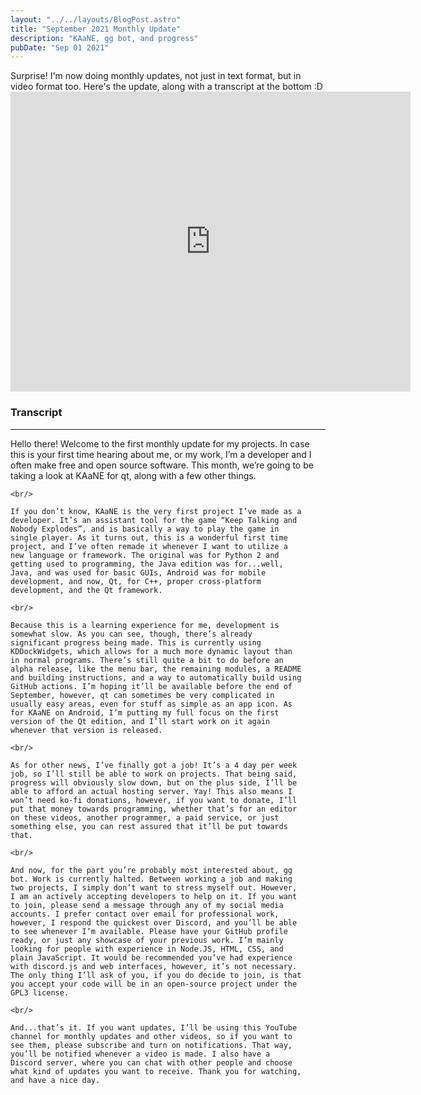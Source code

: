 ```yaml
---
layout: "../../layouts/BlogPost.astro"
title: "September 2021 Monthly Update"
description: "KAaNE, gg bot, and progress"
pubDate: "Sep 01 2021"
---
```


<section>
    Surprise! I'm now doing monthly updates, not just in text format,
    but in video format too. Here's the update, along with a
    transcript at the bottom :D
</section>
<div class="yt">
    <iframe width="640" height="480" src="https://www.youtube.com/embed/yr8FSlo5v8k" frameborder="0" allowfullscreen></iframe>
</div>
<section>
    <h3 class="text-2xl">Transcript</h3>
    <hr/>
    Hello there! Welcome to the first monthly update for my projects. 
    In case this is your first time hearing about me, or my work, 
    I’m a developer and I often make free and open source software. 
    This month, we’re going to be taking a look at KAaNE for qt, 
    along with a few other things.

    <br/>

    If you don’t know, KAaNE is the very first project I’ve made as a 
    developer. It’s an assistant tool for the game “Keep Talking and 
    Nobody Explodes”, and is basically a way to play the game in 
    single player. As it turns out, this is a wonderful first time 
    project, and I’ve often remade it whenever I want to utilize a 
    new language or framework. The original was for Python 2 and 
    getting used to programming, the Java edition was for...well, 
    Java, and was used for basic GUIs, Android was for mobile 
    development, and now, Qt, for C++, proper cross-platform 
    development, and the Qt framework.

    <br/>

    Because this is a learning experience for me, development is 
    somewhat slow. As you can see, though, there’s already 
    significant progress being made. This is currently using 
    KDDockWidgets, which allows for a much more dynamic layout than 
    in normal programs. There’s still quite a bit to do before an 
    alpha release, like the menu bar, the remaining modules, a README 
    and building instructions, and a way to automatically build using 
    GitHub actions. I’m hoping it’ll be available before the end of 
    September, however, qt can sometimes be very complicated in 
    usually easy areas, even for stuff as simple as an app icon. As 
    for KAaNE on Android, I’m putting my full focus on the first 
    version of the Qt edition, and I’ll start work on it again 
    whenever that version is released.

    <br/>

    As for other news, I’ve finally got a job! It’s a 4 day per week 
    job, so I’ll still be able to work on projects. That being said, 
    progress will obviously slow down, but on the plus side, I’ll be 
    able to afford an actual hosting server. Yay! This also means I 
    won’t need ko-fi donations, however, if you want to donate, I’ll 
    put that money towards programming, whether that’s for an editor 
    on these videos, another programmer, a paid service, or just 
    something else, you can rest assured that it’ll be put towards 
    that.

    <br/>

    And now, for the part you’re probably most interested about, gg 
    bot. Work is currently halted. Between working a job and making 
    two projects, I simply don’t want to stress myself out. However, 
    I am an actively accepting developers to help on it. If you want 
    to join, please send a message through any of my social media 
    accounts. I prefer contact over email for professional work, 
    however, I respond the quickest over Discord, and you’ll be able 
    to see whenever I’m available. Please have your GitHub profile 
    ready, or just any showcase of your previous work. I’m mainly 
    looking for people with experience in Node.JS, HTML, CSS, and 
    plain JavaScript. It would be recommended you’ve had experience 
    with discord.js and web interfaces, however, it’s not necessary. 
    The only thing I’ll ask of you, if you do decide to join, is that 
    you accept your code will be in an open-source project under the 
    GPL3 license.

    <br/>

    And...that’s it. If you want updates, I’ll be using this YouTube 
    channel for monthly updates and other videos, so if you want to 
    see them, please subscribe and turn on notifications. That way, 
    you’ll be notified whenever a video is made. I also have a 
    Discord server, where you can chat with other people and choose 
    what kind of updates you want to receive. Thank you for watching, 
    and have a nice day.
</section>